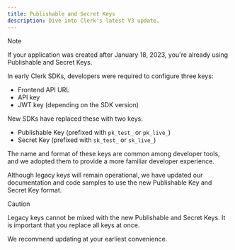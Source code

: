 ```yaml
---
title: Publishable and Secret Keys
description: Dive into Clerk's latest V3 update.
---
```


> [!NOTE]
> If your application was created after January 18, 2023, you're already using Publishable and Secret Keys.

In early Clerk SDKs, developers were required to configure three keys:

- Frontend API URL
- API key
- JWT key (depending on the SDK version)

New SDKs have replaced these with two keys:

- Publishable Key (prefixed with `pk_test_` or `pk_live_`)
- Secret Key (prefixed with `sk_test_` or `sk_live_`)

The name and format of these keys are common among developer tools, and we adopted them to provide a more familiar developer experience.

Although legacy keys will remain operational, we have updated our documentation and code samples to use the new Publishable Key and Secret Key format.

> [!CAUTION]
> Legacy keys cannot be mixed with the new Publishable and Secret Keys. It is important that you replace all keys at once.

We recommend updating at your earliest convenience.
